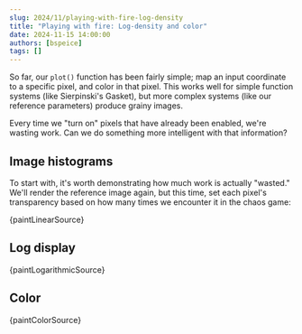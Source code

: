 ```yaml
---
slug: 2024/11/playing-with-fire-log-density
title: "Playing with fire: Log-density and color"
date: 2024-11-15 14:00:00
authors: [bspeice]
tags: []
---
```


So far, our `plot()` function has been fairly simple; map an input coordinate
to a specific pixel, and color in that pixel.
This works well for simple function systems (like Sierpinski's Gasket),
but more complex systems (like our reference parameters) produce grainy images.

Every time we "turn on" pixels that have already been enabled, we're wasting work.
Can we do something more intelligent with that information?

<!-- truncate -->

## Image histograms

To start with, it's worth demonstrating how much work is actually "wasted."
We'll render the reference image again, but this time, set each pixel's transparency
based on how many times we encounter it in the chaos game:



<CodeBlock language="typescript">{paintLinearSource}</CodeBlock>


<Canvas><FlameHistogram quality={5} paint={paintLinear}/></Canvas>

## Log display


<CodeBlock language="typescript">{paintLogarithmicSource}</CodeBlock>


<Canvas><FlameHistogram quality={5} paint={paintLogarithmic}/></Canvas>

## Color


<CodeBlock language="typescript">{paintColorSource}</CodeBlock>


<Canvas><FlameColor quality={15}/></Canvas>
